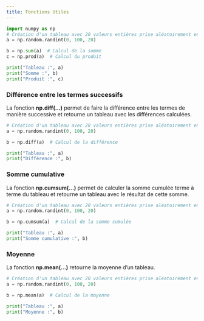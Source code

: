 ```yaml
---
title: Fonctions Utiles
---
```


```python
import numpy as np
# Création d'un tableau avec 20 valeurs entières prise aléatoirement entre 0 et 100
a = np.random.randint(0, 100, 20)

b = np.sum(a)  # Calcul de la somme
c = np.prod(a)  # Calcul du produit

print("Tableau :", a)
print("Somme :", b)
print("Produit :", c)
```

### Différence entre les termes successifs
La fonction **np.diff(...)** permet de faire la différence entre les termes de manière successive et retourne un tableau avec les différences calculées.
```python
# Création d'un tableau avec 20 valeurs entières prise aléatoirement entre 0 et 100
a = np.random.randint(0, 100, 20)

b = np.diff(a)  # Calcul de la différence

print("Tableau :", a)
print("Différence :", b)
```

### Somme cumulative
La fonction **np.cumsum(...)** permet de calculer la somme cumulée terme à terme du tableau et retourne un tableau avec le résultat de cette somme.
```python
# Création d'un tableau avec 20 valeurs entières prise aléatoirement entre 0 et 100
a = np.random.randint(0, 100, 20)

b = np.cumsum(a)  # Calcul de la somme cumulée

print("Tableau :", a)
print("Somme cumulative :", b)
```

### Moyenne
La fonction **np.mean(...)** retourne la moyenne d'un tableau.
```python
# Création d'un tableau avec 20 valeurs entières prise aléatoirement entre 0 et 100
a = np.random.randint(0, 100, 20)

b = np.mean(a)  # Calcul de la moyenne

print("Tableau :", a)
print("Moyenne :", b)
```


